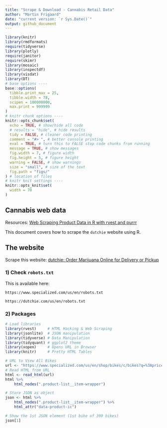 ```yaml
---
title: "Scrape & Download - Cannabis Retail Data"
author: "Martin Frigaard"
date: "current version: `r Sys.Date()`"
output: github_document
---
```



```r
library(knitr)
library(rmdformats)
require(tidyverse)
library(plotly)
require(janitor)
require(skimr)
library(mosaic)
library(inspectdf)
library(visdat)
library(DT)
# base options ----
base::options(
  tibble.print_max = 25,
  tibble.width = 78,
  scipen = 100000000,
  max.print = 999999
)
# knitr chunk options ----
knitr::opts_chunk$set(
  echo = TRUE, # show/hide all code
  # results = "hide", # hide results
  tidy = FALSE, # cleaner code printing
  comment = "#> ", # better console printing
  eval = TRUE, # turn this to FALSE stop code chunks from running
  message = TRUE, # show messages
  fig.width = 7, # figure width
  fig.height = 5, # figure height
  warning = FALSE, # show warnings
  size = "small", # size of the text
  fig.path = "figs/"
) # location of files
# knitr knit settings ----
knitr::opts_knit$set(
  width = 78
)
```


## Cannabis web data

Resources: [Web Scraping Product Data in R with rvest and purrr](https://www.business-science.io/code-tools/2019/10/07/rvest-web-scraping.html)

This document covers how to scrape the `dutchie` website using R. 

## The website

Scrape this website: [dutchie: Order Marijuana Online for Delivery or Pickup](https://dutchie.com/store/nectar-gresham/menu?)

### 1) Check `robots.txt` 

This is available here:

`https://www.specialized.com/us/en/robots.txt`

`https://dutchie.com/us/en/robots.txt`

### 2) Packages 

```r
# Load libraries
library(rvest)     # HTML Hacking & Web Scraping
library(jsonlite)  # JSON manipulation
library(tidyverse) # Data Manipulation
library(tidyquant) # ggplot2 theme
library(xopen)     # Opens URL in Browser
library(knitr)     # Pretty HTML Tables
```

```r
# URL to View All Bikes
url <- "https://www.specialized.com/us/en/shop/bikes/c/bikes?q=%3Aprice-desc%3Aarchived%3Afalse&show=All" 
# Read HTML from URL 
html <- read_html(url)
html %>%
    html_nodes(".product-list__item-wrapper")

# Store JSON as object
json <- html %>% 
    html_nodes(".product-list__item-wrapper") %>% 
    html_attr("data-product-ic")

# Show the 1st JSON element (1st bike of 399 bikes)
json[1]
```

